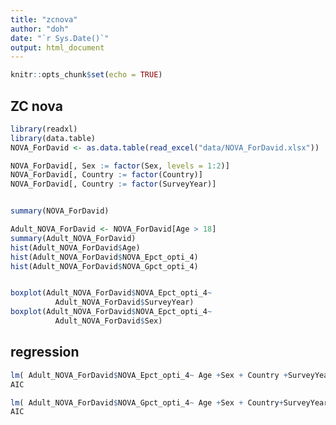 ```yaml
---
title: "zcnova"
author: "doh"
date: "`r Sys.Date()`"
output: html_document
---
```


```r
knitr::opts_chunk$set(echo = TRUE)
```

## ZC nova



```r
library(readxl)
library(data.table)
NOVA_ForDavid <- as.data.table(read_excel("data/NOVA_ForDavid.xlsx"))

NOVA_ForDavid[, Sex := factor(Sex, levels = 1:2)]
NOVA_ForDavid[, Country := factor(Country)]
NOVA_ForDavid[, Country := factor(SurveyYear)]


summary(NOVA_ForDavid)

Adult_NOVA_ForDavid <- NOVA_ForDavid[Age > 18]
summary(Adult_NOVA_ForDavid)
hist(Adult_NOVA_ForDavid$Age)
hist(Adult_NOVA_ForDavid$NOVA_Epct_opti_4)
hist(Adult_NOVA_ForDavid$NOVA_Gpct_opti_4)


boxplot(Adult_NOVA_ForDavid$NOVA_Epct_opti_4~
          Adult_NOVA_ForDavid$SurveyYear)
boxplot(Adult_NOVA_ForDavid$NOVA_Epct_opti_4~
          Adult_NOVA_ForDavid$Sex)
```

## regression



```r
lm( Adult_NOVA_ForDavid$NOVA_Epct_opti_4~ Age +Sex + Country +SurveyYear, Adult_NOVA_ForDavid)
AIC

lm( Adult_NOVA_ForDavid$NOVA_Gpct_opti_4~ Age +Sex + Country+SurveyYear, Adult_NOVA_ForDavid)
AIC

```


